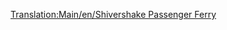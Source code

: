 [[Translation:Main/en/Shivershake Passenger Ferry]]{{en/-}}
{{Template:Πλοία/El
|Όνομα=Επιβατηγό Πλοίο Shivershake
|Image=[[File:en/Toylandpassengership.png|Επιβατηγό Πλοίο Shivershakr]]
|Κόστος=21.325£ (42.650$)
|Ταχύτητα=64 χλμ/ω (40 μίλια/ω)
|Ετήσια=1.312£ (2.624$)
|Έτος σχεδίασης=1971
|Διάρκεια ζωής=30
|Χωρητικότητα=130 επιβάτες
|Περιγραφή= Το Shivershake είναι το δεύτερο επιβατηγό πλοίο διαθέσιμο στον παιχνιδότοπο και έχει διπλάσια ταχύτητα από το Chugger-Chug. Προσφέρεται για αργή μεταφορά επιβατών σε μεγάλες αποστάσεις.
|Πραγματικότητα=Πλασματικό.
}}